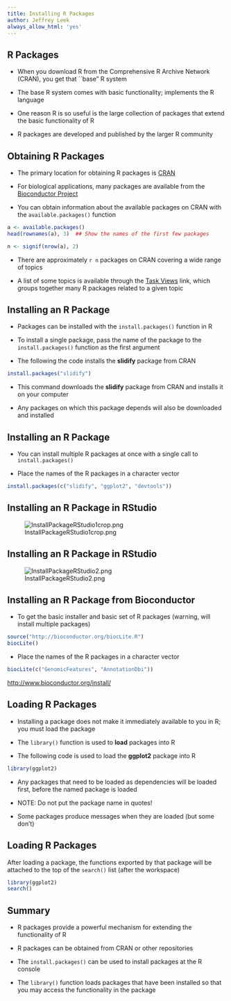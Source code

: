 ```yaml
---
title: Installing R Packages
author: Jeffrey Leek
always_allow_html: 'yes'
---
```


## R Packages

- When you download R from the Comprehensive R Archive Network (CRAN),
  you get that ``base" R system

- The base R system comes with basic functionality; implements the R language

- One reason R is so useful is the large collection of packages that
  extend the basic functionality of R

- R packages are developed and published by the larger R community


## Obtaining R Packages

- The primary location for obtaining R packages is
  [CRAN](http://cran.r-project.org)

- For biological applications, many packages are available from the
  [Bioconductor Project](http://bioconductor.org)

- You can obtain information about the available packages on CRAN with
  the `available.packages()` function

```r
a <- available.packages()
head(rownames(a), 3)  ## Show the names of the first few packages
```

```r
n <- signif(nrow(a), 2)
```

- There are approximately `r n` packages on CRAN covering a wide range of topics

- A list of some topics is available through the [Task
  Views](http://cran.r-project.org/web/views/) link, which groups
  together many R packages related to a given topic


## Installing an R Package

- Packages can be installed with the `install.packages()`
  function in R

- To install a single package, pass the name of the package to the
  `install.packages()` function as the first argument

- The following the code installs the **slidify** package from CRAN

```r
install.packages("slidify")
```

- This command downloads the **slidify** package from CRAN and
  installs it on your computer

- Any packages on which this package depends will also be downloaded
  and installed


## Installing an R Package

- You can install multiple R packages at once with a single call to
  `install.packages()`

- Place the names of the R packages in a character vector

```r
install.packages(c("slidify", "ggplot2", "devtools"))
```


## Installing an R Package in RStudio

![InstallPackageRStudio1crop.png](../../assets/img/01_DataScientistToolbox/InstallPackageRStudio1crop.png)


## Installing an R Package in RStudio

![InstallPackageRStudio2.png](../../assets/img/01_DataScientistToolbox/InstallPackageRStudio2.png)



## Installing an R Package from Bioconductor

- To get the basic installer and basic set of R packages (warning, will install multiple packages)

```r
source("http://bioconductor.org/biocLite.R")
biocLite()
```

- Place the names of the R packages in a character vector

```r
biocLite(c("GenomicFeatures", "AnnotationDbi"))
```

[http://www.bioconductor.org/install/](http://www.bioconductor.org/install/)


## Loading R Packages

- Installing a package does not make it immediately available to you
  in R; you must load the package

- The `library()` function is used to **load** packages into R

- The following code is used to load the **ggplot2** package into R

```r
library(ggplot2)
```

- Any packages that need to be loaded as dependencies will be loaded
  first, before the named package is loaded

- NOTE: Do not put the package name in quotes!

- Some packages produce messages when they are loaded (but some don't)


## Loading R Packages

After loading a package, the functions exported by that package will
be attached to the top of the `search()` list (after the workspace)

```r
library(ggplot2)
search()
```


## Summary

- R packages provide a powerful mechanism for extending the
  functionality of R

- R packages can be obtained from CRAN or other repositories

- The `install.packages()` can be used to install packages at the R
  console

- The `library()` function loads packages that have been installed so
  that you may access the functionality in the package
